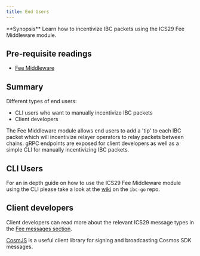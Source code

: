 ```yaml
---
title: End Users
---
```


<Note>
**Synopsis**
Learn how to incentivize IBC packets using the ICS29 Fee Middleware module.
</Note>

<Note>

## Pre-requisite readings

* [Fee Middleware](/docs/ibc/v8.5.x/middleware/ics29-fee/overview)

</Note>

## Summary

Different types of end users:

* CLI users who want to manually incentivize IBC packets
* Client developers

The Fee Middleware module allows end users to add a 'tip' to each IBC packet which will incentivize relayer operators to relay packets between chains. gRPC endpoints are exposed for client developers as well as a simple CLI for manually incentivizing IBC packets.

## CLI Users

For an in depth guide on how to use the ICS29 Fee Middleware module using the CLI please take a look at the [wiki](https://github.com/cosmos/ibc-go/wiki/Fee-enabled-fungible-token-transfers#asynchronous-incentivization-of-a-fungible-token-transfer) on the `ibc-go` repo.

## Client developers

Client developers can read more about the relevant ICS29 message types in the [Fee messages section](/docs/ibc/v8.5.x/middleware/ics29-fee/msgs).

[CosmJS](https://github.com/cosmos/cosmjs) is a useful client library for signing and broadcasting Cosmos SDK messages.
